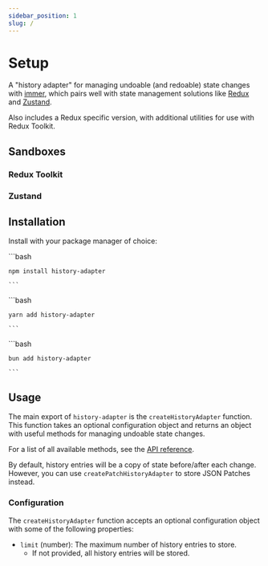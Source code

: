```yaml
---
sidebar_position: 1
slug: /
---
```


# Setup

A "history adapter" for managing undoable (and redoable) state changes with [immer](https://immerjs.github.io/immer/), which pairs well with state management solutions like [Redux](https://redux.js.org/) and [Zustand](https://docs.pmnd.rs/zustand/getting-started/introduction).

Also includes a Redux specific version, with additional utilities for use with Redux Toolkit.

## Sandboxes


### Redux Toolkit

<RTKCounter />

### Zustand

<ZustandCounter />

## Installation

Install with your package manager of choice:


<Tabs groupId="package-manager">
  <TabItem value="npm" default>
    ```bash
    
    npm install history-adapter

    ```

  </TabItem>
  <TabItem value="yarn">
    ```bash

    yarn add history-adapter

    ```

  </TabItem>
  <TabItem value="bun">
    ```bash

    bun add history-adapter

    ```

  </TabItem>
</Tabs>

## Usage

The main export of `history-adapter` is the `createHistoryAdapter` function. This function takes an optional configuration object and returns an object with useful methods for managing undoable state changes.

For a list of all available methods, see the [API reference](/category/api).

By default, history entries will be a copy of state before/after each change. However, you can use `createPatchHistoryAdapter` to store JSON Patches instead.

### Configuration

The `createHistoryAdapter` function accepts an optional configuration object with some of the following properties:

- `limit` (number): The maximum number of history entries to store.
  - If not provided, all history entries will be stored.
